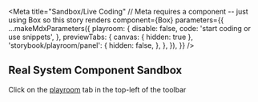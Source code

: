 


<Meta
  title="Sandbox/Live Coding"
  // Meta requires a component -- just using Box so this story renders
  component={Box}
  parameters={{
    ...makeMdxParameters({
      playroom: {
        disable: false,
        code: '<Box><Text>start coding or use snippets</Text></Box>',
      },
      previewTabs: {
        canvas: { hidden: true },
        'storybook/playroom/panel': {
          hidden: false,
        },
      },
    }),
  }}
/>

<Story name="Playroom" />

## Real System Component Sandbox

Click on the [playroom](?path=/playroom/sandbox-live-coding--playroom) tab in the top-left of the toolbar
